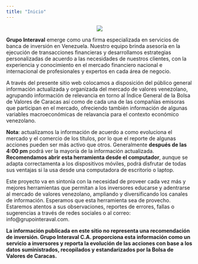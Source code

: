 ```yaml
---
title: "Inicio"
---
```


<p align="center">
  <img src="logo2.png">
</p>


**Grupo Interaval** emerge como una firma especializada en servicios de banca de inversión en Venezuela. Nuestro equipo brinda asesoría en la ejecución de transacciones financieras y desarrollamos estrategias personalizadas de acuerdo a las necesidades de nuestros clientes, con la experiencia y conocimiento en el mercado financiero nacional e internacional de profesionales y expertos en cada área de negocio. 

A través del presente sitio web colocamos a disposición del público general información actualizada y organizada del mercado de valores venezolano, agrupando información de relevancia en torno al Índice General de la Bolsa de Valores de Caracas así como de cada una de las compañías emisoras que participan en el mercado, ofreciendo también información de algunas variables macroeconómicas de relavancia para el contexto económico venezolano.

**Nota**: actualizamos la información de acuerdo a como evoluciona el mercado y el comercio de los títulos, por lo que el reporte de algunas acciones pueden ser más activo que otros. Generalmente **después de las 4:00 pm** podrá ver la mayoría de la información actualizada. **Recomendamos abrir esta herramienta desde el computador**, aunque se adapta correctamenta a los dispositivos móviles, podrá disfrutar de todas sus ventajas si la usa desde una computadora de escritorio o laptop.

Este proyecto va en sintonía con la necesidad de proveer cada vez más y mejores herramientas que permitan a los inversores educarse y adentrarse al mercado de valores venezolano, ampliando y diversificando los canales de información. Esperamos que esta herramienta sea de provecho. Estaremos atentos a sus observaciones, reportes de errores, fallas o sugerencias a través de redes sociales o al correo: info@grupointeraval.com.

**La información publicada en este sitio no representa una recomendación de inversión. Grupo Interaval C.A. proporciona esta información como un servicio a inversores y reporta la evolución de las acciones con base a los datos suministrados, recopilados y estandarizados por la Bolsa de Valores de Caracas.**
